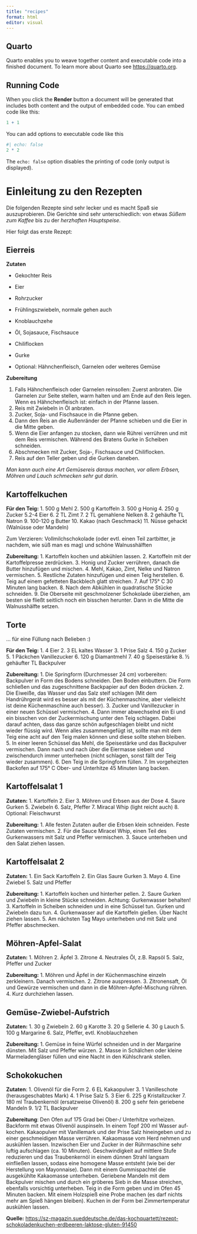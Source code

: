```yaml
---
title: "recipes"
format: html
editor: visual
---
```


## Quarto

Quarto enables you to weave together content and executable code into a finished document. To learn more about Quarto see <https://quarto.org>.

## Running Code

When you click the **Render** button a document will be generated that includes both content and the output of embedded code. You can embed code like this:

```r
1 + 1
```

You can add options to executable code like this

```r
#| echo: false
2 * 2
```

The `echo: false` option disables the printing of code (only output is displayed).

# Einleitung zu den Rezepten

Die folgenden Rezepte sind sehr lecker und es macht Spaß sie auszuprobieren. Die Gerichte sind sehr unterschiedlich: von etwas *Süßem zum Kaffee* bis zu der *herzhaften Hauptspeise*.

Hier folgt das erste Rezept:

## Eierreis

**Zutaten**

-   Gekochter Reis

-   Eier

-   Rohrzucker

-   Frühlingszwiebeln, normale gehen auch

-   Knoblauchzehe

-   Öl, Sojasauce, Fischsauce

-   Chiliflocken

-   Gurke

-   Optional: Hähnchenfleisch, Garnelen oder weiteres Gemüse

**Zubereitung**

1.  Falls Hähnchenfleisch oder Garnelen reinsollen: Zuerst anbraten. Die Garnelen zur Seite stellen, warm halten und am Ende auf den Reis legen. Wenn es Hähnchenfleisch ist: einfach in der Pfanne lassen.
2.  Reis mit Zwiebeln in Öl anbraten.
3.  Zucker, Soja- und Fischsauce in die Pfanne geben.
4.  Dann den Reis an die Außenränder der Pfanne schieben und die Eier in die Mitte geben.
5.  Wenn die Eier anfangen zu stocken, dann wie Rührei verrühren und mit dem Reis vermischen. Während des Bratens Gurke in Scheiben schneiden.
6.  Abschmecken mit Zucker, Soja-, Fischsauce und Chiliflocken.
7.  Reis auf den Teller geben und die Gurken daneben.

*Man kann auch eine Art Gemüsereis daraus machen, vor allem Erbsen, Möhren und Lauch schmecken sehr gut darin.*

## Kartoffelkuchen

**Für den Teig:** 1. 500 g Mehl 2. 500 g Kartoffeln 3. 500 g Honig 4. 250 g Zucker 5.2-4 Eier 6. 2 TL Zimt 7. 2 TL gemahlene Nelken 8. 2 gehäufte TL Natron 9. 100-120 g Butter 10. Kakao (nach Geschmack) 11. Nüsse gehackt (Walnüsse oder Mandeln)

Zum Verzieren: Vollmilchschokolade (oder evtl. einen Teil zartbitter, je nachdem, wie süß man es mag) und schöne Walnusshälften

**Zubereitung:** 1. Kartoffeln kochen und abkühlen lassen. 2. Kartoffeln mit der Kartoffelpresse zerdrücken. 3. Honig und Zucker verrühren, danach die Butter hinzufügen und mischen. 4. Mehl, Kakao, Zimt, Nelke und Natron vermischen. 5. Restliche Zutaten hinzufügen und einen Teig herstellen. 6. Teig auf einem gefetteten Backblech glatt streichen. 7. Auf 175° C 30 Minuten lang backen. 8. Nach dem Abkühlen in quadratische Stücke schneiden. 9. Die Oberseite mit geschmolzener Schokolade überziehen, am besten sie fließt seitlich noch ein bisschen herunter. Dann in die Mitte die Walnusshälfte setzen.

## Torte

… für eine Füllung nach Belieben :)

**Für den Teig:** 1. 4 Eier 2. 3 EL kaltes Wasser 3. 1 Prise Salz 4. 150 g Zucker 5. 1 Päckchen Vanillezucker 6. 120 g Diamantmehl 7. 40 g Speisestärke 8. ½ gehäufter TL Backpulver

**Zubereitung:** 1. Die Springform (Durchmesser 24 cm) vorbereiten: Backpulver in Form des Bodens schneiden. Den Boden einbuttern. Die Form schließen und das zugeschnittene Backpapier auf den Boden drücken. 2. Die Eiweiße, das Wasser und das Salz steif schlagen (Mit dem Handrührgerät wird es besser als mit der Küchenmaschine, aber vielleicht ist deine Küchenmaschine auch besser). 3. Zucker und Vanillezucker in einer neuen Schüssel vermischen. 4. Dann immer abwechselnd ein Ei und ein bisschen von der Zuckermischung unter den Teig schlagen. Dabei darauf achten, dass das ganze schön aufgeschlagen bleibt und nicht wieder flüssig wird. Wenn alles zusammengefügt ist, sollte man mit dem Teig eine acht auf den Teig malen können und diese sollte stehen bleiben. 5. In einer leeren Schüssel das Mehl, die Speisestärke und das Backpulver vermischen. Dann nach und nach über die Eiermasse sieben und zwischendurch immer unterheben (nicht schlagen, sonst fällt der Teig wieder zusammen). 6. Den Teig in die Springform füllen. 7. Im vorgeheizten Backofen auf 175° C Ober- und Unterhitze 45 Minuten lang backen.

## Kartoffelsalat 1

**Zutaten:** 1. Kartoffeln 2. Eier 3. Möhren und Erbsen aus der Dose 4. Saure Gurken 5. Zwiebeln 6. Salz, Pfeffer 7. Miracal Whip (light reicht auch) 8. Optional: Fleischwurst

**Zubereitung:** 1. Alle festen Zutaten außer die Erbsen klein schneiden. Feste Zutaten vermischen. 2. Für die Sauce Miracel Whip, einen Teil des Gurkenwassers mit Salz und Pfeffer vermischen. 3. Sauce unterheben und den Salat ziehen lassen.

## Kartoffelsalat 2

**Zutaten:** 1. Ein Sack Kartoffeln 2. Ein Glas Saure Gurken 3. Mayo 4. Eine Zwiebel 5. Salz und Pfeffer

**Zubereitung:** 1. Kartoffeln kochen und hinterher pellen. 2. Saure Gurken und Zwiebeln in kleine Stücke schneiden. Achtung: Gurkenwasser behalten! 3. Kartoffeln in Scheiben schneiden und in eine Schüssel tun. Gurken und Zwiebeln dazu tun. 4. Gurkenwasser auf die Kartoffeln gießen. Über Nacht ziehen lassen. 5. Am nächsten Tag Mayo unterheben und mit Salz und Pfeffer abschmecken.

## Möhren-Apfel-Salat

**Zutaten:** 1. Möhren 2. Äpfel 3. Zitrone 4. Neutrales Öl, z.B. Rapsöl 5. Salz, Pfeffer und Zucker

**Zubereitung:** 1. Möhren und Äpfel in der Küchenmaschine einzeln zerkleinern. Danach vermischen. 2. Zitrone auspressen. 3. Zitronensaft, Öl und Gewürze vermischen und dann in die Möhren-Apfel-Mischung rühren. 4. Kurz durchziehen lassen.

## Gemüse-Zwiebel-Aufstrich

**Zutaten:** 1. 30 g Zwiebeln 2. 60 g Karotte 3. 20 g Sellerie 4. 30 g Lauch 5. 100 g Margarine 6. Salz, Pfeffer, evtl. Knoblauchzehen

**Zubereitung:** 1. Gemüse in feine Würfel schneiden und in der Margarine dünsten. Mit Salz und Pfeffer würzen. 2. Masse in Schälchen oder kleine Marmeladengläser füllen und eine Nacht in den Kühlschrank stellen.

## Schokokuchen

**Zutaten**: 1. Olivenöl für die Form 2. 6 EL Kakaopulver 3. 1 Vanilleschote (herausgeschabtes Mark) 4. 1 Prise Salz 5. 3 Eier 6. 225 g Kristallzucker 7. 180 ml Traubenkernöl (ersatzweise Olivenöl) 8. 200 g sehr fein geriebene Mandeln 9. 1/2 TL Backpulver

**Zubereitung**: Den Ofen auf 175 Grad bei Ober-/ Unterhitze vorheizen. Backform mit etwas Olivenöl auspinseln. In einem Topf 200 ml Wasser auf­kochen. Kakaopulver mit Vanille­mark und der Prise Salz hineingeben und zu einer geschmeidigen Masse verrühren. Kakaomasse vom Herd nehmen und auskühlen lassen. Inzwischen Eier und Zucker in der Rührmaschine sehr luftig aufschlagen (ca. 10 Minuten). Geschwindigkeit auf mittlere Stufe reduzieren und das Traubenkernöl in einem dünnen Strahl langsam einfließen lassen, sodass eine homo­gene Masse entsteht (wie bei der Herstellung von Mayonnaise). Dann mit einem Gummispachtel die ausgekühlte Kakaomasse unterheben. Geriebene Mandeln mit dem Backpulver mischen und durch ein gröberes Sieb in die Masse streichen, ebenfalls vorsichtig unterheben. Teig in die Form geben und im Ofen 45 Minuten backen. Mit einem Holzspieß eine Probe machen (es darf nichts mehr am Spieß hängen bleiben). Kuchen in der Form bei Zimmertemperatur auskühlen lassen.

**Quelle:** <https://sz-magazin.sueddeutsche.de/das-kochquartett/rezept-schokoladenkuchen-erdbeeren-laktose-gluten-91450>

